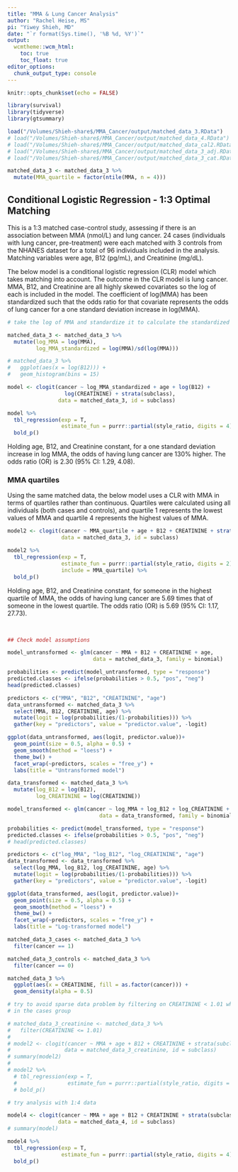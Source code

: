 ```yaml
---
title: "MMA & Lung Cancer Analysis"
author: "Rachel Heise, MS"
pi: "Yiwey Shieh, MD"
date: "`r format(Sys.time(), '%B %d, %Y')`"
output: 
  wcmtheme::wcm_html: 
    toc: true
    toc_float: true
editor_options: 
  chunk_output_type: console
---
```


```r
knitr::opts_chunk$set(echo = FALSE)

library(survival)
library(tidyverse)
library(gtsummary)

load("/Volumes/Shieh-share$/MMA_Cancer/output/matched_data_3.RData")
# load("/Volumes/Shieh-share$/MMA_Cancer/output/matched_data_4.RData")
# load("/Volumes/Shieh-share$/MMA_Cancer/output/matched_data_cal2.RData")
# load("/Volumes/Shieh-share$/MMA_Cancer/output/matched_data_3_adj.RData")
# load("/Volumes/Shieh-share$/MMA_Cancer/output/matched_data_3_cat.RData")

matched_data_3 <- matched_data_3 %>% 
  mutate(MMA_quartile = factor(ntile(MMA, n = 4)))

```

## Conditional Logistic Regression - 1:3 Optimal Matching

This is a 1:3 matched case-control study, assessing if there is an association between MMA (nmol/L) and lung cancer. 24 cases (individuals with lung cancer, pre-treatment) were each matched with 3 controls from the NHANES dataset for a total of 96 individuals included in the analysis. Matching variables were age, B12 (pg/mL), and Creatinine (mg/dL). 
  
The below model is a conditional logistic regression (CLR) model which takes matching into account. The outcome in the CLR model is lung cancer. MMA, B12, and Creatinine are all highly skewed covariates so the log of each is included in the model. The coefficient of log(MMA) has been standardized such that the odds ratio for that covariate represents the odds of lung cancer for a one standard deviation increase in log(MMA).

```r
# take the log of MMA and standardize it to calculate the standardized OR

matched_data_3 <- matched_data_3 %>% 
  mutate(log_MMA = log(MMA),
         log_MMA_standardized = log(MMA)/sd(log(MMA)))

# matched_data_3 %>% 
#   ggplot(aes(x = log(B12))) +
#   geom_histogram(bins = 15)

model <- clogit(cancer ~ log_MMA_standardized + age + log(B12) + 
                  log(CREATININE) + strata(subclass),
                data = matched_data_3, id = subclass)

model %>% 
  tbl_regression(exp = T,
                 estimate_fun = purrr::partial(style_ratio, digits = 4)) %>%
  bold_p()
```


Holding age, B12, and Creatinine constant, for a one standard deviation increase in log MMA, the odds of having lung cancer are 130% higher. The odds ratio (OR) is 2.30 (95% CI: 1.29, 4.08).


### MMA quartiles

Using the same matched data, the below model uses a CLR with MMA in terms of quartiles rather than continuous. Quartiles were calculated using all individuals (both cases and controls), and quartile 1 represents the lowest values of MMA and quartile 4 represents the highest values of MMA.

```r
model2 <- clogit(cancer ~ MMA_quartile + age + B12 + CREATININE + strata(subclass),
                 data = matched_data_3, id = subclass)

model2 %>%
  tbl_regression(exp = T,
                 estimate_fun = purrr::partial(style_ratio, digits = 2),
                 include = MMA_quartile) %>%
  bold_p()
```

Holding age, B12, and Creatinine constant, for someone in the highest quartile of MMA, the odds of having lung cancer are 5.69 times that of someone in the lowest quartile. The odds ratio (OR) is 5.69 (95% CI: 1.17, 27.73).


<br>



```r
## Check model assumptions

model_untransformed <- glm(cancer ~ MMA + B12 + CREATININE + age,
                           data = matched_data_3, family = binomial)

probabilities <- predict(model_untransformed, type = "response")
predicted.classes <- ifelse(probabilities > 0.5, "pos", "neg")
head(predicted.classes)

predictors <- c("MMA", "B12", "CREATININE", "age")
data_untransformed <- matched_data_3 %>%
  select(MMA, B12, CREATININE, age) %>% 
  mutate(logit = log(probabilities/(1-probabilities))) %>%
  gather(key = "predictors", value = "predictor.value", -logit)

ggplot(data_untransformed, aes(logit, predictor.value))+
  geom_point(size = 0.5, alpha = 0.5) +
  geom_smooth(method = "loess") + 
  theme_bw() + 
  facet_wrap(~predictors, scales = "free_y") +
  labs(title = "Untransformed model")
```

```r
data_transformed <- matched_data_3 %>% 
  mutate(log_B12 = log(B12),
         log_CREATININE = log(CREATININE))

model_transformed <- glm(cancer ~ log_MMA + log_B12 + log_CREATININE + age,
                             data = data_transformed, family = binomial)

probabilities <- predict(model_transformed, type = "response")
predicted.classes <- ifelse(probabilities > 0.5, "pos", "neg")
# head(predicted.classes)

predictors <- c("log_MMA", "log_B12", "log_CREATININE", "age")
data_transformed <- data_transformed %>%
  select(log_MMA, log_B12, log_CREATININE, age) %>% 
  mutate(logit = log(probabilities/(1-probabilities))) %>%
  gather(key = "predictors", value = "predictor.value", -logit)

ggplot(data_transformed, aes(logit, predictor.value))+
  geom_point(size = 0.5, alpha = 0.5) +
  geom_smooth(method = "loess") + 
  theme_bw() + 
  facet_wrap(~predictors, scales = "free_y") +
  labs(title = "Log-transformed model")
```


```r
matched_data_3_cases <- matched_data_3 %>% 
  filter(cancer == 1)

matched_data_3_controls <- matched_data_3 %>% 
  filter(cancer == 0)

matched_data_3 %>% 
  ggplot(aes(x = CREATININE, fill = as.factor(cancer))) +
  geom_density(alpha = 0.5)

# try to avoid sparse data problem by filtering on CREATININE < 1.01 which is the max value of CREATININE
# in the cases group

# matched_data_3_creatinine <- matched_data_3 %>% 
#   filter(CREATININE <= 1.01)
# 
# model2 <- clogit(cancer ~ MMA + age + B12 + CREATININE + strata(subclass),
#                 data = matched_data_3_creatinine, id = subclass)
# summary(model2)
# 
# model2 %>% 
  # tbl_regression(exp = T,
  #                estimate_fun = purrr::partial(style_ratio, digits = 4)) %>%
  # bold_p()

```

```r
# try analysis with 1:4 data

model4 <- clogit(cancer ~ MMA + age + B12 + CREATININE + strata(subclass),
                data = matched_data_4, id = subclass)
# summary(model)

model4 %>% 
  tbl_regression(exp = T,
                 estimate_fun = purrr::partial(style_ratio, digits = 4)) %>%
  bold_p()
```



